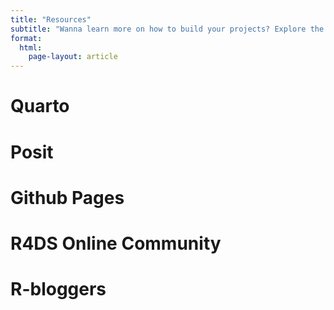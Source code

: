 ```yaml
---
title: "Resources"
subtitle: "Wanna learn more on how to build your projects? Explore the following options to open up your creativity"
format: 
  html:
    page-layout: article
---
```



# Quarto

# Posit

# Github Pages

# R4DS Online Community

# R-bloggers

